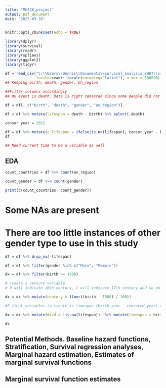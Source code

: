 ---
title: "MHACK_project"
output: pdf_document
date: "2025-03-28"
---

```{r setup, include=FALSE}
knitr::opts_chunk$set(echo = TRUE)
```


```{r}
library(dplyr)
library(survival)
library(readr)
library(splines)
library(ggplot2)
library(tidyr)
```

```{r}
df = read_csv("C:\\Users\\Dennis\\Documents\\survival_analysis_BHHT\\cross-verified-database.csv.gz",
              locale=readr::locale(encoding="latin1"), n_max = 500000)
## Keeping birth, death, gender, Un_region
```


```{r}
##Filter columns accordingly
## my event is death. Data is right censored since some people did not pass away on or before 2022

df = df[, c("birth", "death", "gender", "un_region")]

df = df %>% mutate(lifespan = death - birth) %>% select(-death)
```

```{r}
censor_year = 2022

df = df %>% mutate(c_lifespan = ifelse(is.na(lifespan), censor_year - birth, lifespan))
df

## Need current time to be a variable as well 
```

## EDA

```{r}
count_countries = df %>% count(un_region)

count_gender = df %>% count(gender)

print(c(count_countries, count_gender))
```
# Some NAs are present
# There are too little instances of other gender type to use in this study

```{r}
df = df %>% drop_na(-lifespan)

df = df %>% filter(gender %in% c("Male", "Female"))

dx = df %>% filter(birth >= 1500)

# create a century variable 
# 0 will indicate 16th century, 1 will indicate 17th century and so on

dx = dx %>% mutate(century = floor((birth - 1500) / 100))

#2 final variables to create is timespan (birth year - censored year) and event death)

dx = dx %>% mutate(died = !is.na(lifespan))  %>% mutate(timespan = birth - 1500)
```

```{r}
dx

```


## Potential Methods. Baseline hazard functions, Stratification, Survival regression analyses, Marginal hazard estimation, Estimates of marginal survival functions


## Marginal survival function estimates
















